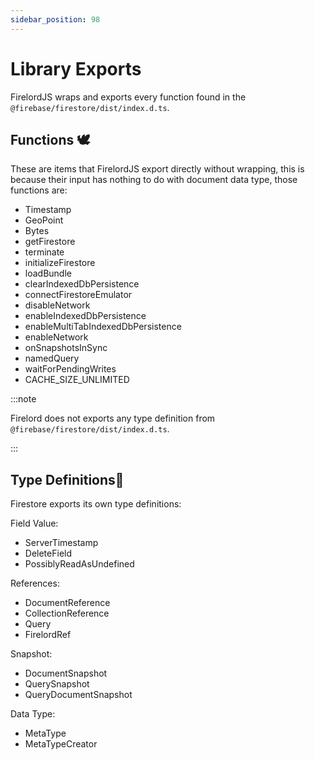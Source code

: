 ```yaml
---
sidebar_position: 98
---
```


# Library Exports

FirelordJS wraps and exports every function found in the `@firebase/firestore/dist/index.d.ts`.

## Functions 🕊️

These are items that FirelordJS export directly without wrapping, this is because their input has nothing to do with document data type, those functions are:

- Timestamp
- GeoPoint
- Bytes
- getFirestore
- terminate
- initializeFirestore
- loadBundle
- clearIndexedDbPersistence
- connectFirestoreEmulator
- disableNetwork
- enableIndexedDbPersistence
- enableMultiTabIndexedDbPersistence
- enableNetwork
- onSnapshotsInSync
- namedQuery
- waitForPendingWrites
- CACHE_SIZE_UNLIMITED

:::note

Firelord does not exports any type definition from `@firebase/firestore/dist/index.d.ts`.

:::

## Type Definitions🦜

Firestore exports its own type definitions:

Field Value:

- ServerTimestamp
- DeleteField
- PossiblyReadAsUndefined

References:

- DocumentReference
- CollectionReference
- Query
- FirelordRef

Snapshot:

- DocumentSnapshot
- QuerySnapshot
- QueryDocumentSnapshot

Data Type:

- MetaType
- MetaTypeCreator
